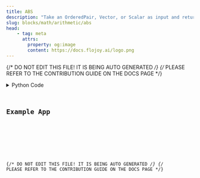 ```yaml
---
title: ABS
description: "Take an OrderedPair, Vector, or Scalar as input and return its absolute value."
slug: blocks/math/arithmetic/abs
head:
    - tag: meta
      attrs:
        property: og:image
        content: https://docs.flojoy.ai/logo.png
---
```


{/* DO NOT EDIT THIS FILE! IT IS BEING AUTO GENERATED */}
{/* PLEASE REFER TO THE CONTRIBUTION GUIDE ON THE DOCS PAGE */}


<DownloadStudioBanner />
<PythonDocsDisplay docstring={block_data["docstring"]} />
<details>
<summary>Python Code</summary>



<Code code={pythonCode} lang="py" wrap theme="dracula" />

[Find this Flojoy Block on GitHub](https://github.com/flojoy-ai/blocks/blob/main/blocks/MATH/ARITHMETIC/ABS/ABS.py)

</details>

## Example App


<GetHelpWidget />


<AppDisplay app={app} blockName="ABS" client:visible />


<Example />

{/* DO NOT EDIT THIS FILE! IT IS BEING AUTO GENERATED */}
{/* PLEASE REFER TO THE CONTRIBUTION GUIDE ON THE DOCS PAGE */}
